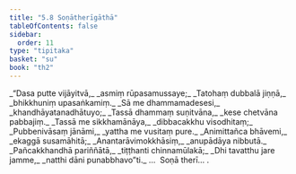 ```yaml
---
title: "5.8 Soṇātherīgāthā"
tableOfContents: false
sidebar:
  order: 11
type: "tipitaka"
basket: "su"
book: "th2"
---
```



<DynamicBreadcrumb />

<Division number="102" book="th2" bookNo="19" page="391">

<Paragraph number="151" type="verses" book="th2">
_“Dasa putte vijāyitvā,_  
_asmiṃ rūpasamussaye;_  
_Tatohaṃ dubbalā jiṇṇā,_  
_bhikkhuniṃ upasaṅkamiṃ._  

</Paragraph>

</Division>
<Division number="103" book="th2" bookNo="19" page="391">

<Paragraph number="152" type="verses" book="th2">
_Sā me dhammamadesesi,_  
_khandhāyatanadhātuyo;_  
_Tassā dhammaṃ suṇitvāna,_  
_kese chetvāna pabbajiṃ._  

</Paragraph>

</Division>
<Division number="104" book="th2" bookNo="19" page="391">

<Paragraph number="153" type="verses" book="th2">
_Tassā me sikkhamānāya,_  
_dibbacakkhu visodhitaṃ;_  
_Pubbenivāsaṃ jānāmi,_  
_yattha me vusitaṃ pure._  

</Paragraph>

</Division>
<Division number="105" book="th2" bookNo="19" page="391">

<Paragraph number="154" type="verses" book="th2">
_Animittañca bhāvemi,_  
_ekaggā susamāhitā;_  
_Anantarāvimokkhāsiṃ,_  
_anupādāya nibbutā._  

</Paragraph>

</Division>
<Division number="106" book="th2" bookNo="19" page="391">

<Paragraph number="155" type="verses" book="th2">
_Pañcakkhandhā pariññātā,_  
_tiṭṭhanti chinnamūlakā;_  
_Dhi tavatthu jare jamme,_  
_natthi dāni punabbhavo”ti._  


</Paragraph>
</Division>

<Paragraph number="156" type="center" book="th2">
…  Soṇā therī… .
</Paragraph>